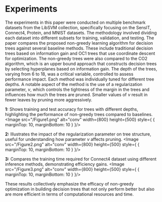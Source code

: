 # Experiments

The experiments in this paper were conducted on multiple benchmark datasets from the LibSVM collection, specifically focusing on the SensIT, Connect4, Protein, and MNIST datasets. The methodology involved dividing each dataset into different subsets for training, validation, and testing. The paper compares the proposed non-greedy learning algorithm for decision trees against several baseline methods. These include traditional decision trees based on information gain and OC1 trees that use coordinate descent for optimization. The non-greedy trees were also compared to the CO2 algorithm, which is an upper bound approach that constructs decision trees by selecting hyperplanes based on information gain. The depth of the trees, varying from 6 to 18, was a critical variable, controlled to assess performance impact. Each method was individually tuned for different tree depths. A notable aspect of the method is the use of a regularization parameter, $\nu$, which controls the tightness of the margin in the trees and influences how much the trees are pruned. Smaller values of $\nu$ result in fewer leaves by pruning more aggressively.

**1:** Shows training and test accuracy for trees with different depths, highlighting the performance of non-greedy trees compared to baselines.
<Image src="/Figure1.png" alt="conv" width={800} height={500} style={
    {
        marginTop: 10,
        marginBottom: 10
    }
}/>

**2:** Illustrates the impact of the regularization parameter on tree structure, useful for understanding how parameter $\nu$ affects pruning.
<Image src="/Figure2.png" alt="conv" width={800} height={500} style={
    {
        marginTop: 10,
        marginBottom: 10
    }
}/>

**3:** Compares the training time required for Connect4 dataset using different inference methods, demonstrating efficiency gains.
<Image src="/Figure3.png" alt="conv" width={800} height={500} style={
    {
        marginTop: 10,
        marginBottom: 10
    }
}/>

These results collectively emphasize the efficacy of non-greedy optimization in building decision trees that not only perform better but also are more efficient in terms of computational resources and time.
